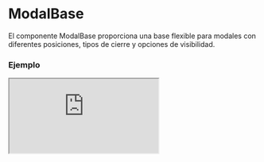
# ModalBase

El componente ModalBase proporciona una base flexible para modales con diferentes posiciones, tipos de cierre y opciones de visibilidad.

### Ejemplo

<Iframe src="https://fenextjs-component-storybook.vercel.app/iframe.html?args=&id=modal-modalbase--index&viewMode=story" />

### Importacion

Para importar el componente ModalBase, se puede hacer desde fenextjs

```tsx copy
import { ModalBase } from "fenextjs";
```

### Parametros

| Parametro | Tipo | Requerido | Default | Descripcion |
| --------- | ---- | --------- | ------- | ----------- |
| active | boolean | no | false | Indica si el modal está activo. |
| activeName | boolean \| null | no | undefined | Indica si el nombre específico del modal está activo. |
| activeNameLast | boolean \| null | no | undefined | Indica si el último nombre activo del modal está activo. |
| childrenUseActiveForShowHidden | boolean | no | false | Determina si los elementos secundarios utilizan el estado activo para mostrarse u ocultarse. |
| disabledClose | boolean | no | false | Indica si el cierre del modal está deshabilitado. |
| useRender | boolean | no | false | Determina si el modal utiliza renderización condicional. |
| type | 'top' \| 'left' \| 'right' \| 'bottom' \| 'center' \| 'full' \| 'layout-grid' \| 'top-right' \| 'top-left' \| 'bottom-right' \| 'bottom-left' | no | 'center' | Define el tipo de modal o la posición en la que se muestra. |
| typeClose | 'out' \| 'inset' \| 'none' | no | 'out' | Especifica el tipo de botón de cierre para el modal. |
| onClose | function | no | undefined | Función que se ejecuta al cerrar el modal. |
| name | string | no | undefined | Nombre identificador del modal. |
| nameLocalStorage | string | no | undefined | Nombre clave en localStorage para el modal. |
| closeComponent | ReactNode | no | \<Close /\> | Componente personalizado de cierre para el modal. |
| className | string | no | '' | Clase CSS para personalizar el contenedor del modal. |
| classNameBg | string | no | '' | Clase CSS para personalizar el fondo del modal. |
| classNameClose | string | no | '' | Clase CSS para personalizar el icono de cierre del modal. |
| classNameContent | string | no | '' | Clase CSS para personalizar el contenido del modal. |

### Storybook

Para ver el storybook del componente lo puede hacer con este [link](https://fenextjs-component-storybook.vercel.app/?path=/story/modal-modalbase--index)

### Usos

- Modal básico

```tsx copy
<ModalBase active={true} />
```

- Modal con contenido personalizado

```tsx copy
<ModalBase active={true}>Contenido del modal</ModalBase>
```

- Modal con botón de cierre deshabilitado

```tsx copy
<ModalBase active={true} disabledClose={true} />
```

- Modal con posición superior derecha

```tsx copy
<ModalBase active={true} type="top-right" />
```

